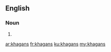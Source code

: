 ==English==

===Noun===
{{head|en|plural}}

# {{plural of|khagan|lang=en|nocat=1}}

[[ar:khagans]]
[[fr:khagans]]
[[ku:khagans]]
[[my:khagans]]